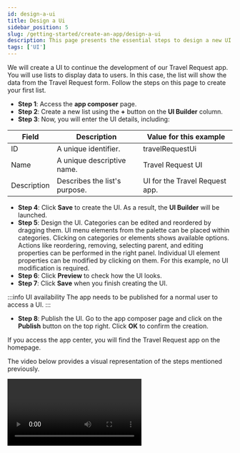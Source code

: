 ```yaml
---
id: design-a-ui
title: Design a Ui
sidebar_position: 5
slug: /getting-started/create-an-app/design-a-ui
description: This page presents the essential steps to design a new UI.
tags: ['UI']
---
```



We will create a UI to continue the development of our Travel Request app. You will use lists to display data to users. In this case, the list will show the data from the Travel Request form. Follow the steps on this page to create your first list.

- **Step 1**: Access the **app composer** page.
- **Step 2**: Create a new list using the **+** button on the **UI Builder** column.
- **Step 3**: Now, you will enter the UI details, including:

<table>
  <thead>
    <tr>
      <th>Field</th>
      <th>Description</th>
      <th>Value for this example</th>
    </tr>
  </thead>
  <tbody>
    <tr>
      <td>ID</td>
      <td>A unique identifier.</td>
      <td>travelRequestUi</td>
    </tr>
    <tr>
      <td>Name</td>
      <td>A unique descriptive name.</td>
      <td>Travel Request UI</td>
    </tr>
    <tr>
      <td>Description</td>
      <td>Describes the list's purpose.</td>
      <td>UI for the Travel Request app.</td>
    </tr>
  </tbody>
</table>

- **Step 4**: Click **Save** to create the UI. As a result, the **UI Builder** will be launched.
- **Step 5**: Design the UI. Categories can be edited and reordered by dragging them. UI menu elements from the palette can be placed within categories. Clicking on categories or elements shows available options. Actions like reordering, removing, selecting parent, and editing properties can be performed in the right panel. Individual UI element properties can be modified by clicking on them. For this example, no UI modification is required.
- **Step 6**: Click **Preview** to check how the UI looks.
- **Step 7**: Click **Save** when you finish creating the UI.

:::info UI availability
The app needs to be published for a normal user to access a UI.
:::

- **Step 8**: Publish the UI. Go to the app composer page and click on the **Publish** button on the top right. Click **OK** to confirm the creation.

If you access the app center, you will find the Travel Request app on the homepage.

The video below provides a visual representation of the steps mentioned previously.

<Video url="https://www.youtube.com/embed/FxD6olBFwhc?si=3Is0qZDS_0l3Lqdz" />

You've successfully created a new UI. Your next step is to [create a new process](./design-a-process).
